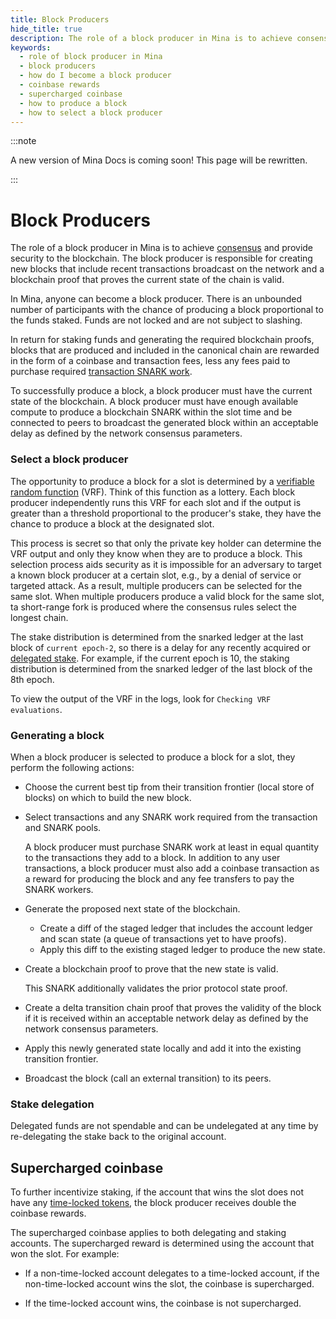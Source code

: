 ```yaml
---
title: Block Producers
hide_title: true
description: The role of a block producer in Mina is to achieve consensus and provide security to the blockchain.
keywords:
  - role of block producer in Mina
  - block producers
  - how do I become a block producer
  - coinbase rewards
  - supercharged coinbase
  - how to produce a block
  - how to select a block producer
---
```


:::note

A new version of Mina Docs is coming soon! This page will be rewritten.

:::

# Block Producers

The role of a block producer in Mina is to achieve [consensus](../about-mina/consensus) and provide security to the blockchain. The block producer is responsible for creating new blocks that include recent transactions broadcast on the network and a blockchain proof that proves the current state of the chain is valid.

In Mina, anyone can become a block producer. There is an unbounded number of participants with the chance of producing a block proportional to the funds staked. Funds are not locked and are not subject to slashing.

In return for staking funds and generating the required blockchain proofs, blocks that are produced and included in the canonical chain are rewarded in the form of a coinbase and transaction fees, less any fees paid to purchase required [transaction SNARK work](./snark-workers).

To successfully produce a block, a block producer must have the current state of the blockchain. A block producer must have enough available compute to produce a blockchain SNARK within the slot time and be connected to peers to broadcast the generated block within an acceptable delay as defined by the network consensus parameters.

### Select a block producer

The opportunity to produce a block for a slot is determined by a [verifiable random function](/glossary#verifiable-random-function-vrf) (VRF). Think of this function as a lottery. Each block producer independently runs this VRF for each slot and if the output is greater than a threshold proportional to the producer's stake, they have the chance to produce a block at the designated slot.

This process is secret so that only the private key holder can determine the VRF output and only they know when they are to produce a block. This selection process aids security as it is impossible for an adversary to target a known block producer at a certain slot, e.g., by a denial of service or targeted attack. As a result, multiple producers can be selected for the same slot. When multiple producers produce a valid block for the same slot, ta short-range fork is produced where the consensus rules select the longest chain.

The stake distribution is determined from the snarked ledger at the last block of `current epoch-2`, so there is a delay for any recently acquired or [delegated stake](#stake-delegation). For example, if the current epoch is 10, the staking distribution is determined from the snarked ledger of the last block of the 8th epoch.

To view the output of the VRF in the logs, look for `Checking VRF evaluations`.

### Generating a block

When a block producer is selected to produce a block for a slot, they perform the following actions:

- Choose the current best tip from their transition frontier (local store of blocks) on which to build the new block.

- Select transactions and any SNARK work required from the transaction and SNARK pools. 

    A block producer must purchase SNARK work at least in equal quantity to the transactions they add to a block. 
    In addition to any user transactions, a block producer must also add a coinbase transaction as a reward for producing the block and any fee transfers to pay the SNARK workers.

- Generate the proposed next state of the blockchain. 

    - Create a diff of the staged ledger that includes the account ledger and scan state (a queue of transactions yet to have proofs). 
    - Apply this diff to the existing staged ledger to produce the new state.

- Create a blockchain proof to prove that the new state is valid.

    This SNARK additionally validates the prior protocol state proof.

- Create a delta transition chain proof that proves the validity of the block if it is received within an acceptable network delay as defined by the network consensus parameters.

- Apply this newly generated state locally and add it into the existing transition frontier.

- Broadcast the block (call an external transition) to its peers.

### Stake delegation

Delegated funds are not spendable and can be undelegated at any time by re-delegating the stake back to the original account.

## Supercharged coinbase

To further incentivize staking, if the account that wins the slot does not have any [time-locked tokens](./time-locked-accounts), the block producer receives double the coinbase rewards.

The supercharged coinbase applies to both delegating and staking accounts. The supercharged reward is determined using the account that won the slot. For example:

- If a non-time-locked account delegates to a time-locked account, if the non-time-locked account wins the slot, the coinbase is supercharged.

- If the time-locked account wins, the coinbase is not supercharged.
